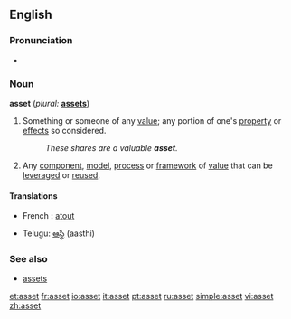 {{see|ASSET}}

==English==

===Pronunciation===
* {{IPA|/'æset/}}

===Noun===
'''asset''' (''plural:'' '''[[assets]]''')

# Something or someone of any [[value]]; any portion of one's [[property]] or [[effect]]s so considered.
#: ''These shares are a valuable '''asset'''.''
# {{software}} Any [[component]], [[model]], [[process]] or [[framework]] of [[value]] that can be [[leverage]]d or [[reuse]]d.

====Translations====
{{top}}
*French : [[atout]]
{{mid}}
*Telugu: [[ఆస్థి]] (aasthi)
{{bottom}}

===See also===
* [[assets]]

[[et:asset]]
[[fr:asset]]
[[io:asset]]
[[it:asset]]
[[pt:asset]]
[[ru:asset]]
[[simple:asset]]
[[vi:asset]]
[[zh:asset]]